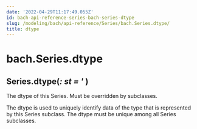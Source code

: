 ```yaml
---
date: '2022-04-29T11:17:49.055Z'
id: bach-api-reference-series-bach-series-dtype
slug: /modeling/bach/api-reference/Series/bach.Series.dtype/
title: dtype
---
```


# bach.Series.dtype

<div>
<h2 class="signature-class"><span class="additional-name">Series.</span><span class="name">dtype(</span><span class="type-annotation"><em>: st</em></span> <span class="type-annotation"><em> = '</em></span> )</h2>


<div class="content">

The dtype of this Series. Must be overridden by subclasses.

The dtype is used to uniquely identify data of the type that is
represented by this Series subclass. The dtype must be unique among all Series subclasses.


</div>

</div>
